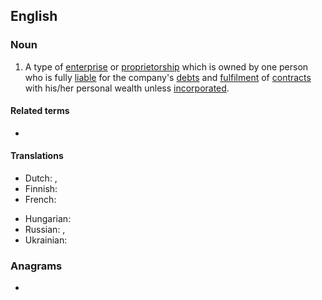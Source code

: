 {{also|sole-trader}}
==English==
{{wikipedia}}

===Noun===
{{en-noun}}

# {{lb|en|business}} A type of [[enterprise]] or [[proprietorship]] which is owned by one person who is fully [[liable]] for the company's [[debt]]s and [[fulfilment]] of [[contract]]s with his/her personal wealth unless [[incorporated]].

====Related terms====
* {{l|en|sole proprietor}}

====Translations====
{{trans-top|a type of business enterprise}}
* Dutch: {{t+|nl|eenmanszaak|m|f}}, {{t+|nl|eenpersoonszaak|m|f}}
* Finnish: {{t+|fi|toiminimi}}
* French: {{t+|fr|auto-entreprise}}
{{trans-mid}}
* Hungarian: {{t|hu|egyéni vállalkozó}}
* Russian: {{t+|ru|индивидуа́льный предпринима́тель|m}}, {{t+|ru|ИП|m}}
* Ukrainian: {{t|uk|приватний підприємець|m}}
{{trans-bottom}}

===Anagrams===
* {{anagrams|en|a=adeelorrst|Delatorres}}